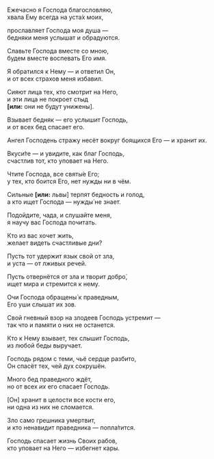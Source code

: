 Ежечасно я Господа благословляю,  
хвала Ему всегда на уста́х моих,

прославляет Господа моя душа —  
бедняки меня услышат и обрадуются.

Славьте Господа вместе со мною,  
будем вместе воспевать Его имя.

Я обратился к Нему — и ответил Он,  
и от всех страхов меня избавил.

Сияют лица тех, кто смотрит на Него,  
и эти лица не покроет стыд  
**[или:** они не будут унижены<R>]</R>.

Взывает бедняк — его услышит Господь,  
и от всех бед спасает его.

Ангел Господень стражу несёт вокруг боящихся Его — 
и хранит их.

Вкуси́те — и увидите, как благ Господь,  
счастлив тот, кто уповает на Него.

Чтите Господа, все святы́е Его;  
у тех, кто боится Его, нет нужды ни в чём.

Сильные **[или:** львы<R>]</R> терпят бедность и голод,  
а кто ищет Господа — нужды́ не знает.

Подойдите, чада, и слушайте меня,  
я научу вас Господа почитать.

Кто из вас хочет жить,  
желает видеть счастливые дни?

Пусть тот удержит язык свой от зла,  
и уста — от лживых речей.

Пусть отвернётся от зла и творит добро́,  
ищет мира и стремится к нему.

Очи Господа обращены́ к праведным,  
Его уши слышат их зов.

Свой гневный взор на злодеев Господь устремит —  
так что и памяти о них не останется.

Кто к Нему взывает, тех слышит Господь,  
из любой беды выручает.

Господь рядом с теми, чьё сердце разбито,  
Он спасёт тех, чей дух сокрушён.

Много бед праведного ждёт,  
но от всех *их* его спасает Господь.

<R>[</R>Он<R>]</R> хранит в целости все кости его,  
ни одна из них не сломается.

Зло само грешника умертвит,  
и кто ненавидит праведника — попла́тится.

Господь спасает жизнь Своих рабов,  
кто уповает на Него — избегнет кары.
